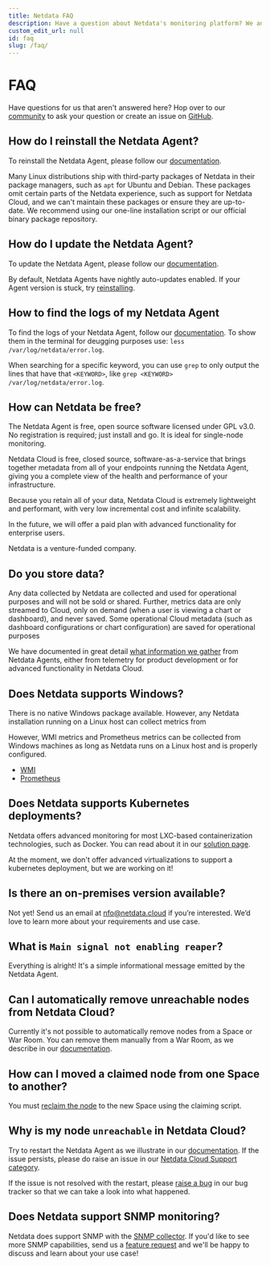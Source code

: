 ```yaml
---
title: Netdata FAQ
description: Have a question about Netdata's monitoring platform? We an
custom_edit_url: null
id: faq
slug: /faq/
---
```


# FAQ

Have questions for us that aren't answered here? Hop over to our [community](https://community.netdata.cloud/) to ask
your question or create an issue on [GitHub](https://github.com/netdata/netdata/issues/new/choose).

## How do I reinstall the Netdata Agent?

To reinstall the Netdata Agent, please follow our
[documentation](https://learn.netdata.cloud/docs/agent/packaging/installer/reinstall).

Many Linux distributions ship with third-party packages of Netdata in their package managers, such as `apt` for Ubuntu
and Debian. These packages omit certain parts of the Netdata experience, such as support for Netdata Cloud, and we can't
maintain these packages or ensure they are up-to-date. We recommend using our one-line installation script or our
official binary package repository.

## How do I update the Netdata Agent?

To update the Netdata Agent, please follow our
[documentation](https://learn.netdata.cloud/docs/agent/packaging/installer/update).

By default, Netdata Agents have nightly auto-updates enabled. If your Agent version is stuck, try
[reinstalling](https://learn.netdata.cloud/docs/agent/packaging/installer/reinstall).

## How to find the logs of my Netdata Agent

To find the logs of your Netdata Agent, follow our [documentation](https://learn.netdata.cloud/docs/agent/daemon). To
show them in the terminal for deugging purposes use: `less /var/log/netdata/error.log`.

When searching for a specific keyword, you can use `grep` to only output the lines that have that `<KEYWORD>`, like
`grep <KEYWORD> /var/log/netdata/error.log`.

## How can Netdata be free?

The Netdata Agent is free, open source software licensed under GPL v3.0. No registration is required; just install and
go. It is ideal for single-node monitoring.

Netdata Cloud is free, closed source, software-as-a-service that brings together metadata from all of your endpoints
running the Netdata Agent, giving you a complete view of the health and performance of your infrastructure.

Because you retain all of your data, Netdata Cloud is extremely lightweight and performant, with very low incremental
cost and infinite scalability.

In the future, we will offer a paid plan with advanced functionality for enterprise users.

Netdata is a venture-funded company.

## Do you store data?

Any data collected by Netdata are collected and used for operational purposes and will not be sold or shared. Further,
metrics data are only streamed to Cloud, only on demand (when a user is viewing a chart or dashboard), and never saved.
Some operational Cloud metadata (such as dashboard configurations or chart configuration) are saved for operational
purposes

We have documented in great detail [what information we
gather](https://learn.netdata.cloud/docs/agent/aclk#data-privacy) from Netdata Agents, either from telemetry for product
development or for advanced functionality in Netdata Cloud.

## Does Netdata supports Windows?

There is no native Windows package available. However, any Netdata installation running on a Linux host can collect
metrics from 

However, WMI metrics and Prometheus metrics can be collected from Windows machines as long as Netdata runs on a Linux
host and is properly configured.

- [WMI](https://learn.netdata.cloud/docs/agent/collectors/go.d.plugin/modules/wmi)
- [Prometheus](https://learn.netdata.cloud/docs/agent/collectors/go.d.plugin/modules/prometheus)

## Does Netdata supports Kubernetes deployments?

Netdata offers advanced monitoring for most LXC-based containerization technologies, such as Docker. You can read about
it in our [solution page](https://www.netdata.cloud/container-monitoring/).

At the moment, we don't offer advanced virtualizations to support a kubernetes deployment, but we are working on it!

## Is there an on-premises version available?

Not yet! Send us an email at [nfo@netdata.cloud](mailto:info@netdata.cloud) if you’re interested. We’d love to learn
more about your requirements and use case.

## What is `Main signal not enabling reaper`?

Everything is alright! It's a simple informational message emitted by the Netdata Agent.

## Can I automatically remove unreachable nodes from Netdata Cloud?

Currently it's not possible to automatically remove nodes from a Space or War Room. You can remove them manually from a
War Room, as we describe in our [documentation](https://learn.netdata.cloud/docs/cloud/war-rooms).

## How can I moved a claimed node from one Space to another?

You must [reclaim the node](https://learn.netdata.cloud/docs/agent/claim#remove-and-reclaim-a-node) to the new Space
using the claiming script.

## Why is my node `unreachable` in Netdata Cloud?

Try to restart the Netdata Agent as we illustrate in our [documentation](https://learn.netdata.cloud/docs/agent/daemon).
If the issue persists, please do raise an issue in our [Netdata Cloud Support
category](https://community.netdata.cloud/c/support/cloud-support/15).

If the issue is not resolved with the restart, please [raise a
bug](https://github.com/netdata/netdata-cloud/issues/new/choose) in our bug tracker so that we can take a look into what
happened.

## Does Netdata support SNMP monitoring?

Netdata does support SNMP with the [SNMP
collector](https://learn.netdata.cloud/docs/agent/collectors/node.d.plugin/snmp). If you'd like to see more SNMP
capabilities, send us a [feature request](https://community.netdata.cloud/c/feature-requests/agent-fr/21) and we'll be
happy to discuss and learn about your use case!

